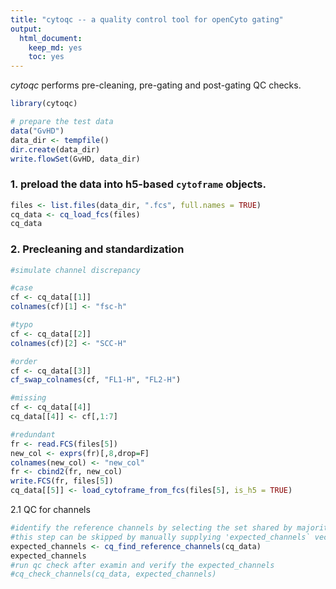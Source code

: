 ```yaml
---
title: "cytoqc -- a quality control tool for openCyto gating"
output:
  html_document: 
    keep_md: yes
    toc: yes
---
```


*cytoqc* performs pre-cleaning, pre-gating and post-gating QC checks.
```r
library(cytoqc)
```

```r
# prepare the test data
data("GvHD")
data_dir <- tempfile()
dir.create(data_dir)
write.flowSet(GvHD, data_dir)
```

### 1. preload the data into h5-based `cytoframe` objects.

```r
files <- list.files(data_dir, ".fcs", full.names = TRUE)
cq_data <- cq_load_fcs(files)
cq_data
```

### 2. Precleaning and standardization
```r
#simulate channel discrepancy

#case
cf <- cq_data[[1]]
colnames(cf)[1] <- "fsc-h"

#typo
cf <- cq_data[[2]]
colnames(cf)[2] <- "SCC-H"

#order
cf <- cq_data[[3]]
cf_swap_colnames(cf, "FL1-H", "FL2-H")

#missing
cf <- cq_data[[4]]
cq_data[[4]] <- cf[,1:7]

#redundant
fr <- read.FCS(files[5])
new_col <- exprs(fr)[,8,drop=F]
colnames(new_col) <- "new_col"
fr <- cbind2(fr, new_col)
write.FCS(fr, files[5])
cq_data[[5]] <- load_cytoframe_from_fcs(files[5], is_h5 = TRUE)
```

2.1 QC for channels
```r
#identify the reference channels by selecting the set shared by majority samples
#this step can be skipped by manually supplying 'expected_channels` vector
expected_channels <- cq_find_reference_channels(cq_data)
expected_channels
#run qc check after examin and verify the expected_channels
#cq_check_channels(cq_data, expected_channels)
```

